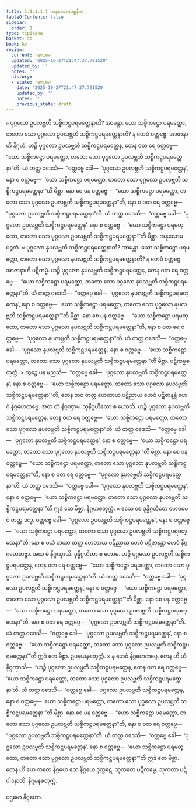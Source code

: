 ```yaml
---
title: 1.1.1.1.1 အနုလောမပစ္စနီက
tableOfContents: false
sidebar:
  order: 1
type: tipitaka
basket: ab
book: kv
review:
  current: review
  updated: '2025-10-27T21:47:37.791520'
  updated_by: ''
  notes: ''
  history:
  - state: review
    date: '2025-10-27T21:47:37.791520'
    updated_by: ''
    notes: ''
    previous_state: draft
---
```



<ReviewStatus review={frontmatter.review} showDetails={true} />

<HypothesisAnnotation frontmatter={frontmatter} />

<DynamicBreadcrumb />

<Division number="1" book="kv" e="ch" v="32" p="1">

<Paragraph number="2" book="kv">
๐ ပုဂ္ဂလော ဥပလဗ္ဘတိ သစ္စိကဋ္ဌပရမတ္ထေနာတိ? အာမန္တာ. ယော သစ္စိကဋ္ဌော ပရမတ္ထော, တတော သော ပုဂ္ဂလော ဥပလဗ္ဘတိ သစ္စိကဋ္ဌပရမတ္ထေနာတိ? န ဟေဝံ ဝတ္တဗ္ဗေ.
</Paragraph>

<Paragraph number="3" book="kv">
အာဇာနာဟိ နိဂ္ဂဟံ. ဟဉ္စိ ပုဂ္ဂလော ဥပလဗ္ဘတိ သစ္စိကဋ္ဌပရမတ္ထေန, တေန ဝတ ရေ ဝတ္တဗ္ဗေ—  “ယော သစ္စိကဋ္ဌော ပရမတ္ထော, တတော သော ပုဂ္ဂလော ဥပလဗ္ဘတိ သစ္စိကဋ္ဌပရမတ္ထေနာ”တိ. ယံ တတ္ထ ဝဒေသိ—  “ဝတ္တဗ္ဗေ ခေါ—  ‘ပုဂ္ဂလော ဥပလဗ္ဘတိ သစ္စိကဋ္ဌပရမတ္ထေန’, နော စ ဝတ္တဗ္ဗေ—  ‘ယော သစ္စိကဋ္ဌော ပရမတ္ထော, တတော သော ပုဂ္ဂလော ဥပလဗ္ဘတိ သစ္စိကဋ္ဌပရမတ္ထေနာ’”တိ မိစ္ဆာ.
</Paragraph>

<Paragraph number="4" book="kv">
နော စေ ပန ဝတ္တဗ္ဗေ—  “ယော သစ္စိကဋ္ဌော ပရမတ္ထော, တတော သော ပုဂ္ဂလော ဥပလဗ္ဘတိ သစ္စိကဋ္ဌပရမတ္ထေနာ”တိ, နော စ ဝတ ရေ ဝတ္တဗ္ဗေ—  “ပုဂ္ဂလော ဥပလဗ္ဘတိ သစ္စိကဋ္ဌပရမတ္ထေနာ”တိ. ယံ တတ္ထ ဝဒေသိ—  “ဝတ္တဗ္ဗေ ခေါ—  ‘ပုဂ္ဂလော ဥပလဗ္ဘတိ သစ္စိကဋ္ဌပရမတ္ထေန’, နော စ ဝတ္တဗ္ဗေ—  ‘ယော သစ္စိကဋ္ဌော ပရမတ္ထော, တတော သော ပုဂ္ဂလော ဥပလဗ္ဘတိ သစ္စိကဋ္ဌပရမတ္ထေနာ’”တိ မိစ္ဆာ.

</Paragraph>
</Division>

<Paragraph number="5" type="center" book="kv">
အနုလောမပဉ္စကံ.


</Paragraph>

<Division number="2" book="kv" e="ch" v="32" p="2">

<Paragraph number="6" book="kv">
× ပုဂ္ဂလော နုပလဗ္ဘတိ သစ္စိကဋ္ဌပရမတ္ထေနာတိ? အာမန္တာ. ယော သစ္စိကဋ္ဌော ပရမတ္ထော, တတော သော ပုဂ္ဂလော နုပလဗ္ဘတိ သစ္စိကဋ္ဌပရမတ္ထေနာတိ? န ဟေဝံ ဝတ္တဗ္ဗေ.
</Paragraph>

<Paragraph number="7" book="kv">
အာဇာနာဟိ ပဋိကမ္မံ. ဟဉ္စိ ပုဂ္ဂလော နုပလဗ္ဘတိ သစ္စိကဋ္ဌပရမတ္ထေန, တေန ဝတ ရေ ဝတ္တဗ္ဗေ—  “ယော သစ္စိကဋ္ဌော ပရမတ္ထော, တတော သော ပုဂ္ဂလော နုပလဗ္ဘတိ သစ္စိကဋ္ဌပရမတ္ထေနာ”တိ. ယံ တတ္ထ ဝဒေသိ—  “ဝတ္တဗ္ဗေ ခေါ—  ‘ပုဂ္ဂလော နုပလဗ္ဘတိ သစ္စိကဋ္ဌပရမတ္ထေန’, နော စ ဝတ္တဗ္ဗေ—  ‘ယော သစ္စိကဋ္ဌော ပရမတ္ထော, တတော သော ပုဂ္ဂလော နုပလဗ္ဘတိ သစ္စိကဋ္ဌပရမတ္ထေနာ’”တိ မိစ္ဆာ.
</Paragraph>

<Paragraph number="8" book="kv">
နော စေ ပန ဝတ္တဗ္ဗေ—  “ယော သစ္စိကဋ္ဌော ပရမတ္ထော, တတော သော ပုဂ္ဂလော နုပလဗ္ဘတိ သစ္စိကဋ္ဌပရမတ္ထေနာ”တိ, နော စ ဝတ ရေ ဝတ္တဗ္ဗေ—  “ပုဂ္ဂလော နုပလဗ္ဘတိ သစ္စိကဋ္ဌပရမတ္ထေနာ”တိ. ယံ တတ္ထ ဝဒေသိ—  “ဝတ္တဗ္ဗေ ခေါ—  ‘ပုဂ္ဂလော နုပလဗ္ဘတိ သစ္စိကဋ္ဌပရမတ္ထေန’, နော စ ဝတ္တဗ္ဗေ—  ‘ယော သစ္စိကဋ္ဌော ပရမတ္ထော, တတော သော ပုဂ္ဂလော နုပလဗ္ဘတိ သစ္စိကဋ္ဌပရမတ္ထေနာ’”တိ မိစ္ဆာ.

</Paragraph>
</Division>

<Paragraph number="9" type="center" book="kv">
ပဋိကမ္မစတုက္ကံ.


</Paragraph>

<Division number="3" book="kv" e="ch" v="32" p="2">

<Paragraph number="10" book="kv">
× တွဉ္စေ ပန မညသိ—  “ဝတ္တဗ္ဗေ ခေါ—  ‘ပုဂ္ဂလော နုပလဗ္ဘတိ သစ္စိကဋ္ဌပရမတ္ထေန’, နော စ ဝတ္တဗ္ဗေ—  ‘ယော သစ္စိကဋ္ဌော ပရမတ္ထော, တတော သော ပုဂ္ဂလော နုပလဗ္ဘတိ သစ္စိကဋ္ဌပရမတ္ထေနာ’”တိ, တေန တဝ တတ္ထ ဟေတာယ ပဋိညာယ ဟေဝံ ပဋိဇာနန္တံ ဟေဝံ နိဂ္ဂဟေတဗ္ဗေ. အထ တံ နိဂ္ဂဏှာမ. သုနိဂ္ဂဟိတော စ ဟောသိ.
</Paragraph>

<Paragraph number="11" book="kv">
ဟဉ္စိ ပုဂ္ဂလော နုပလဗ္ဘတိ သစ္စိကဋ္ဌပရမတ္ထေန, တေန ဝတ ရေ ဝတ္တဗ္ဗေ—  “ယော သစ္စိကဋ္ဌော ပရမတ္ထော, တတော သော ပုဂ္ဂလော နုပလဗ္ဘတိ သစ္စိကဋ္ဌပရမတ္ထေနာ”တိ. ယံ တတ္ထ ဝဒေသိ—  “ဝတ္တဗ္ဗေ ခေါ—  ‘ပုဂ္ဂလော နုပလဗ္ဘတိ သစ္စိကဋ္ဌပရမတ္ထေန’, နော စ ဝတ္တဗ္ဗေ—  ‘ယော သစ္စိကဋ္ဌော ပရမတ္ထော, တတော သော ပုဂ္ဂလော နုပလဗ္ဘတိ သစ္စိကဋ္ဌပရမတ္ထေနာ’”တိ မိစ္ဆာ.
</Paragraph>

<Paragraph number="12" book="kv">
နော စေ ပန ဝတ္တဗ္ဗေ—  “ယော သစ္စိကဋ္ဌော ပရမတ္ထော, တတော သော ပုဂ္ဂလော နုပလဗ္ဘတိ သစ္စိကဋ္ဌပရမတ္ထေနာ”တိ, နော စ ဝတ ရေ ဝတ္တဗ္ဗေ—  “ပုဂ္ဂလော နုပလဗ္ဘတိ သစ္စိကဋ္ဌပရမတ္ထေနာ”တိ. ယံ တတ္ထ ဝဒေသိ—  “ဝတ္တဗ္ဗေ ခေါ—  ‘ပုဂ္ဂလော နုပလဗ္ဘတိ သစ္စိကဋ္ဌပရမတ္ထေန’, နော စ ဝတ္တဗ္ဗေ—  ‘ယော သစ္စိကဋ္ဌော ပရမတ္ထော, တတော သော ပုဂ္ဂလော နုပလဗ္ဘတိ သစ္စိကဋ္ဌပရမတ္ထေနာ’”တိ ဣဒံ တေ မိစ္ဆာ.

</Paragraph>
</Division>

<Paragraph number="13" type="center" book="kv">
နိဂ္ဂဟစတုက္ကံ.


</Paragraph>

<Division number="4" book="kv" e="ch" v="32" p="3">

<Paragraph number="14" book="kv">
× ဧသေ စေ ဒုန္နိဂ္ဂဟိတေ ဟေဝမေဝံ တတ္ထ ဒက္ခ. ဝတ္တဗ္ဗေ ခေါ—  “ပုဂ္ဂလော ဥပလဗ္ဘတိ သစ္စိကဋ္ဌပရမတ္ထေန”, နော စ ဝတ္တဗ္ဗေ—  “ယော သစ္စိကဋ္ဌော ပရမတ္ထော, တတော သော ပုဂ္ဂလော ဥပလဗ္ဘတိ သစ္စိကဋ္ဌပရမတ္ထေနာ”တိ. နော စ မယံ တယာ တတ္ထ ဟေတာယ ပဋိညာယ ဟေဝံ ပဋိဇာနန္တာ ဟေဝံ နိဂ္ဂဟေတဗ္ဗာ. အထ မံ နိဂ္ဂဏှာသိ. ဒုန္နိဂ္ဂဟိတာ စ ဟောမ.
</Paragraph>

<Paragraph number="15" book="kv">
ဟဉ္စိ ပုဂ္ဂလော ဥပလဗ္ဘတိ သစ္စိကဋ္ဌပရမတ္ထေန, တေန ဝတ ရေ ဝတ္တဗ္ဗေ—  “ယော သစ္စိကဋ္ဌော ပရမတ္ထော, တတော သော ပုဂ္ဂလော ဥပလဗ္ဘတိ သစ္စိကဋ္ဌပရမတ္ထေနာ”တိ. ယံ တတ္ထ ဝဒေသိ—  “ဝတ္တဗ္ဗေ ခေါ—  ‘ပုဂ္ဂလော ဥပလဗ္ဘတိ သစ္စိကဋ္ဌပရမတ္ထေန’, နော စ ဝတ္တဗ္ဗေ—  ‘ယော သစ္စိကဋ္ဌော ပရမတ္ထော, တတော သော ပုဂ္ဂလော ဥပလဗ္ဘတိ သစ္စိကဋ္ဌပရမတ္ထေနာ’”တိ မိစ္ဆာ.
</Paragraph>

<Paragraph number="16" book="kv">
နော စေ ပန ဝတ္တဗ္ဗေ—  “ယော သစ္စိကဋ္ဌော ပရမတ္ထော, တတော သော ပုဂ္ဂလော ဥပလဗ္ဘတိ သစ္စိကဋ္ဌပရမတ္ထေနာ”တိ, နော စ ဝတ ရေ ဝတ္တဗ္ဗေ—  “ပုဂ္ဂလော ဥပလဗ္ဘတိ သစ္စိကဋ္ဌပရမတ္ထေနာ”တိ. ယံ တတ္ထ ဝဒေသိ—  “ဝတ္တဗ္ဗေ ခေါ—  ‘ပုဂ္ဂလော ဥပလဗ္ဘတိ သစ္စိကဋ္ဌပရမတ္ထေန’, နော စ ဝတ္တဗ္ဗေ—  ‘ယော သစ္စိကဋ္ဌော ပရမတ္ထော, တတော သော ပုဂ္ဂလော ဥပလဗ္ဘတိ သစ္စိကဋ္ဌပရမတ္ထေနာ’”တိ ဣဒံ တေ မိစ္ဆာ.

</Paragraph>
</Division>

<Paragraph number="17" type="center" book="kv">
ဥပနယနစတုက္ကံ.


</Paragraph>

<Division number="5" book="kv" e="ch" v="32" p="4">

<Paragraph number="18" book="kv">
× န ဟေဝံ နိဂ္ဂဟေတဗ္ဗေ. တေန ဟိ ယံ နိဂ္ဂဏှာသိ—  “ဟဉ္စိ ပုဂ္ဂလော ဥပလဗ္ဘတိ သစ္စိကဋ္ဌပရမတ္ထေန, တေန ဝတ ရေ ဝတ္တဗ္ဗေ—  ‘ယော သစ္စိကဋ္ဌော ပရမတ္ထော, တတော သော ပုဂ္ဂလော ဥပလဗ္ဘတိ သစ္စိကဋ္ဌပရမတ္ထေနာ’တိ. ယံ တတ္ထ ဝဒေသိ—  ‘ဝတ္တဗ္ဗေ ခေါ—  ပုဂ္ဂလော ဥပလဗ္ဘတိ သစ္စိကဋ္ဌပရမတ္ထေန, နော စ ဝတ္တဗ္ဗေ—  ယော သစ္စိကဋ္ဌော ပရမတ္ထော, တတော သော ပုဂ္ဂလော ဥပလဗ္ဘတိ သစ္စိကဋ္ဌပရမတ္ထေနာ’”တိ မိစ္ဆာ.
</Paragraph>

<Paragraph number="19" book="kv">
နော စေ ပန ဝတ္တဗ္ဗေ—  “ယော သစ္စိကဋ္ဌော ပရမတ္ထော, တတော သော ပုဂ္ဂလော ဥပလဗ္ဘတိ သစ္စိကဋ္ဌပရမတ္ထေနာ”တိ, နော စ ဝတ ရေ ဝတ္တဗ္ဗေ—  “ပုဂ္ဂလော ဥပလဗ္ဘတိ သစ္စိကဋ္ဌပရမတ္ထေနာ”တိ. ယံ တတ္ထ ဝဒေသိ—  “ဝတ္တဗ္ဗေ ခေါ—  ‘ပုဂ္ဂလော ဥပလဗ္ဘတိ သစ္စိကဋ္ဌပရမတ္ထေန’, နော စ ဝတ္တဗ္ဗေ—  ‘ယော သစ္စိကဋ္ဌော ပရမတ္ထော, တတော သော ပုဂ္ဂလော ဥပလဗ္ဘတိ သစ္စိကဋ္ဌပရမတ္ထေနာ’”တိ ဣဒံ တေ မိစ္ဆာ. တေန ဟိ ယေ ကတေ နိဂ္ဂဟေ သေ နိဂ္ဂဟေ ဒုက္ကဋေ. သုကတေ ပဋိကမ္မေ. သုကတာ ပဋိပါဒနာတိ.

</Paragraph>
</Division>

<Paragraph number="20" type="center" book="kv">
နိဂ္ဂမနစတုက္ကံ.

  
ပဌမော နိဂ္ဂဟော.
</Paragraph>